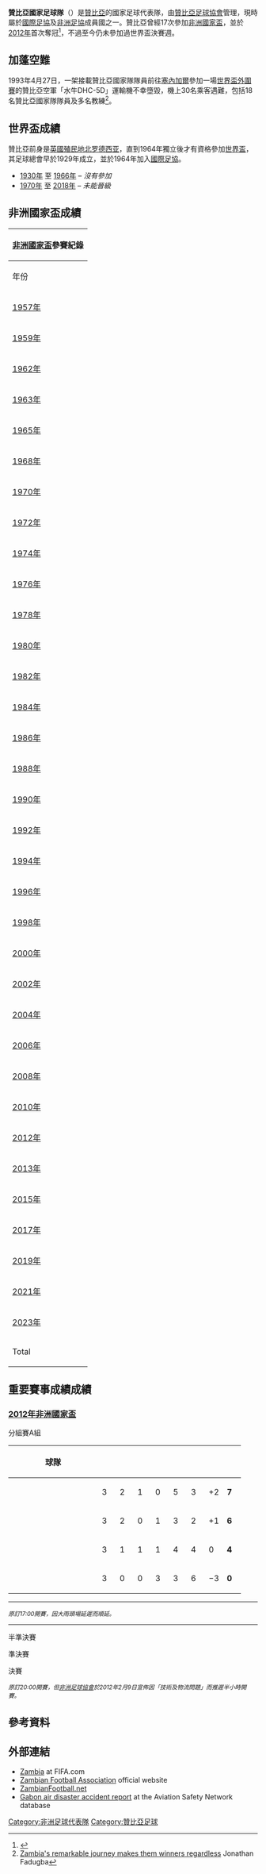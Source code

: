 {{noteTA
|T=zh:赞比亚国家足球队;zh-hans:赞比亚国家足球队;zh-hk:贊比亞國家足球隊;zh-tw:尚比亞國家足球隊;
|1=zh:赞比亚;zh-hans:赞比亚;zh-hk:贊比亞;zh-tw:尚比亞;
}}
{{Infobox National football team 
| Name               = 贊比亞
| Badge              = Fed zambie.svg
| Nickname           = Chipolopolo<br />(The Copper Bullets) 
| Association        = [[贊比亞足球協會|贊比亞足球協會]] 
| Sub-confederation  = [[南非洲足球協會議會|南非洲足球協會議會 (COSAFA)]] <br /> (Southern Africa)
| Confederation      = [[非洲足球協會|非洲足球協會]] 
| Coach              = [[阿廖沙·阿萨诺维奇|阿廖沙·阿萨诺维奇]]
| Captain            = {{link-en|甘迺迪·姆韋內|Kennedy Mweene}}
| Most caps          = {{link-en|甘迺迪·姆韋內|Kennedy Mweene}} (121)
| Top scorer         = {{link-en|戈弗雷·奇塔盧|Godfrey Chitalu}} (79)
| Home Stadium       = {{link-en|利維姆瓦納瓦薩體育場|Levy Mwanawasa Stadium}}
| FIFA Trigramme     = ZAM
| FIFA Rank         = {{FIFA World Rankings|ZAM}}
| FIFA max           = 15 
| FIFA max date      = 1996年2月至3月、1996年8月 
| FIFA min           = 102
| FIFA min date      = 2011年2月 
| Elo Rank          = {{World Football Elo Ratings|Zambia}}
| Elo max            = 27 
| Elo max date       = 1994年4月 
| Elo min            = 106 
| Elo min date       = 2009年10月 

| pattern_la1 = _zambia1617h
| pattern_b1  = _zambia1617h
| pattern_ra1 = _zambia1617h
| pattern_sh1 = _zambia1617h
| pattern_so1 = 
| leftarm1    = 088754
| body1       = 088754
| rightarm1   = 088754
| shorts1     = 088754
| socks1      = 008000

| pattern_la2 = _lorient1718h
| pattern_b2  = _lorient1718h
| pattern_ra2 = _lorient1718h
| pattern_sh2 = _lorient1718h
| pattern_so2 = 
| leftarm2    = FF6600
| body2       = FFA500
| rightarm2   = FF6600
| shorts2     = 000000
| socks2      = FF6600

| pattern_la3 = _zambia1617a
| pattern_b3  = _zambia1617a
| pattern_ra3 = _zambia1617a
| pattern_sh3 = _oma15a
| pattern_so3 = 
| leftarm3    = FFA500
| body3       = FFA500
| rightarm3   = FFA500
| shorts3     = 
| socks3      = FFFFFF

| First game         = {{nowrap begin}} {{fb|Southern Rhodesia}} 0–4 北羅德西亞 {{flagicon|Northern Rhodesia}} <br> ([[南羅德西亞|南羅德西亞]]；1946年) 
| Largest win        = {{flagicon|ZAM|1964}} 贊比亞 9–0 {{fb-rt|KEN}} <br> ([[马拉维|马拉维]][[利隆圭|利隆圭]]；1978年11月13日) 
| Largest loss       = {{fb|COD|1966}} 10–1 贊比亞 {{flagicon|ZAM|1964}} <br> ([[刚果民主共和国|刚果]][[金夏沙|金夏沙]]；1969年11月22日) <br> {{fb|BEL}} 9–0 贊比亞 {{flagicon|ZAM|1964}} <br> ([[比利時|比利時]][[布魯塞爾|布魯塞爾]]；1994年6月3日)
| World cup apps     = 
| World cup first    =  
| World cup best     = 
| Regional name      = [[非洲國家盃|非洲國家盃]] 
| Regional cup apps  = 17次 
| Regional cup first = [[1974年非洲國家盃|1974年]] 
| Regional cup best  = 冠軍，[[2012年非洲國家盃|2012年]]
}}

'''贊比亞國家足球隊'''（{{lang-en|'''Zambia national football team'''}}）是[[贊比亞|贊比亞]]的國家足球代表隊，由[[贊比亞足球協會|贊比亞足球協會]]管理，現時屬於[[國際足協|國際足協]]及[[非洲足協|非洲足協]]成員國之一。贊比亞曾經17次參加[[非洲國家盃|非洲國家盃]]，並於[[2012年非洲國家盃|2012年]]首次奪冠<ref>{{cite news |language=en |url=http://www.bbc.co.uk/sport/0/football/16999874 |title=Africa Cup of Nations: Zambia win dramatic shoot-out |publisher=''[[BBC_Sport|BBC Sport]]'' |date=2012-02-12 |accessdate=2012-02-13 |archive-date=2016-01-18 |archive-url=https://web.archive.org/web/20160118132209/http://www.bbc.co.uk/sport/0/football/16999874 |dead-url=no }}</ref>，不過至今仍未參加過世界盃決賽週。

== 加蓬空難 ==
{{main|1993年加彭空難}}
1993年4月27日，一架接載贊比亞國家隊隊員前往[[塞內加爾|塞內加爾]]參加一場[[1994年世界盃足球賽|世界盃外圍賽]]的贊比亞空軍「水牛DHC-5D」運輸機不幸墮毀，機上30名乘客遇難，包括18名贊比亞國家隊隊員及多名教練<ref>[http://fourfourtwo.com/blogs/africacupofnations2012/archive/2012/02/12/zambia-s-remarkable-journey-makes-them-winners-regardless.aspx Zambia's remarkable journey makes them winners regardless] {{Wayback|url=http://fourfourtwo.com/blogs/africacupofnations2012/archive/2012/02/12/zambia-s-remarkable-journey-makes-them-winners-regardless.aspx |date=20120628045205 }} Jonathan Fadugba</ref>。

== 世界盃成績 ==
贊比亞前身是[[英國|英國]][[殖民地|殖民地]][[北罗德西亚|北罗德西亚]]，直到1964年獨立後才有資格參加[[世界盃足球賽|世界盃]]，其足球總會早於1929年成立，並於1964年加入[[國際足協|國際足協]]。

*[[1930年世界盃足球賽|1930年]] 至 [[1966年世界盃足球賽|1966年]] – ''沒有參加''
*[[1970年世界盃足球賽|1970年]] 至 [[2018年世界盃足球賽|2018年]] – ''未能晉級''

== 非洲國家盃成績 ==
{| class="wikitable" style="text-align: center;"
!colspan=9|[[非洲國家盃|非洲國家盃]]參賽紀錄
|-
!年份
!最終成績
!總排名
!場數
!勝
!和*
!負
!入球
!失球
|-
|{{flagicon|Sudan|1956}} [[1957年非洲國家盃|1957年]]||colspan=8 rowspan=4|''不屬於[[非洲足球協會|非洲足球協會]]的一部分''
|-
|{{flagicon|Egypt}} [[1959年非洲國家盃|1959年]]
|-
|{{flagicon|Ethiopia|1897}} [[1962年非洲國家盃|1962年]]
|-
|{{flagicon|Ghana}} [[1963年非洲國家盃|1963年]]
|-
|{{flagicon|Tunisia}} [[1965年非洲國家盃|1965年]]||colspan=8 rowspan=2|''沒有參與''
|-
|{{flagicon|Ethiopia|1897}} [[1968年非洲國家盃|1968年]]
|-
|{{flagicon|Sudan|1956}} [[1970年非洲國家盃|1970年]]||colspan=8 rowspan=2|''外圍賽出局''
|-
|{{flagicon|Cameroon|1961}} [[1972年非洲國家盃|1972年]]
|- bgcolor="silver"
|{{flagicon|Egypt|1972}} [[1974年非洲國家盃|1974年]]||亞軍||2/8||5||3||0||2||9||7
|- 
|{{flagicon|Ethiopia|1975}} [[1976年非洲國家盃|1976年]]||colspan=8|''外圍賽出局''
|-
|{{flagicon|Ghana}} [[1978年非洲國家盃|1978年]]||小組賽||5/8||3||1||1||1||3||2
|- 
|{{flagicon|Nigeria}} [[1980年非洲國家盃|1980年]]||colspan=8|''外圍賽出局''
|- bgcolor="#cc9966"
|{{flagicon|Libya|1977}} [[1982年非洲國家盃|1982年]]||季軍||3/8||5||3||0||2||7||3
|- 
|{{flagicon|Ivory Coast}} [[1984年非洲國家盃|1984年]]||colspan=8|''外圍賽出局''
|- 
|{{flagicon|Egypt}} [[1986年非洲國家盃|1986年]]||小組賽||7/8||3||0||1||2||2||4
|- 
|{{flagicon|Morocco}} [[1988年非洲國家盃|1988年]]||colspan=8|''退出''
|- bgcolor="#cc9966"
|{{flagicon|Algeria}} [[1990年非洲國家盃|1990年]]||季軍||3/8||5||3||1||1||3||2
|-
|{{flagicon|Senegal}} [[1992年非洲國家盃|1992年]]||八強||7/12||3||1||0||2||1||2
|- bgcolor="silver"
|{{flagicon|Tunisia}} [[1994年非洲國家盃|1994年]]||亞軍||2/12||5||3||1||1||7||2
|- bgcolor="#cc9966"
|{{flagicon|South Africa}} [[1996年非洲國家盃|1996年]]||季軍||3/16||6||4||1||1||15||6
|-
|{{flagicon|Burkina Faso}} [[1998年非洲國家盃|1998年]]||小組賽||10/16||3||1||1||1||4||6
|-
|{{flagicon|Ghana}} {{flagicon|Nigeria}} [[2000年非洲國家盃|2000年]]||小組賽||13/16||3||0||2||1||3||5
|- 
|{{flagicon|Mali}} [[2002年非洲國家盃|2002年]]||小組賽||14/16||3||0||1||2||1||3
|- 
|{{flagicon|Tunisia}} [[2004年非洲國家盃|2004年]]||colspan=8|''外圍賽出局''
|-
|{{flagicon|Egypt}} [[2006年非洲國家盃|2006年]]||小組賽||11/16||3||1||0||2||3||6
|-
|{{flagicon|Ghana}} [[2008年非洲國家盃|2008年]]||小組賽||9/16||3||1||1||1||5||6
|- 
|{{flagicon|Angola}} [[2010年非洲國家盃|2010年]]||八強||7/16||4||1||1||2||5||5
|- bgcolor=gold
|{{flagicon|Gabon}}{{flagicon|Equatorial Guinea}} [[2012年非洲國家盃|2012年]]||'''冠軍'''||'''1/16'''||'''6'''||'''5'''||'''1'''||'''0'''||'''9'''||'''3'''
|-
|{{flagicon|South Africa}} [[2013年非洲國家盃|2013年]]||小組賽||12/16||3||0||3||0||2||2
|-
|{{flagicon|Equatorial Guinea}} [[2015年非洲國家盃|2015年]]||小組賽||13/16||3||0||2||1||2||3
|-
|{{flagicon|Gabon}} [[2017年非洲國家盃|2017年]]||colspan=8 rowspan=2|''外圍賽出局''
|- 
|{{flagicon|Egypt}} [[2019年非洲國家盃|2019年]]
|-
|{{flagicon|Cameroon}} [[2021年非洲國家盃|2021年]]||待定||-||-||-||-||-||-||-
|-
|{{flagicon|Ivory Coast}} [[2023年非洲國家盃|2023年]]||待定||-||-||-||-||-||-||-
|-
!Total||'''1次冠軍'''||17/32||66||27||17||22||81||67
|}

== 重要賽事成績成績 ==
===[[2012年非洲國家盃|2012年非洲國家盃]]===
;分組賽A組
{| class=wikitable style="text-align:center"
|-
!width="165"|球隊 
!width="20"|{{Tooltip| 賽 | Played}}
!width="20"|{{Tooltip| 勝 | Won}}
!width="20"|{{Tooltip| 和 | Drawn}}
!width="20"|{{Tooltip| 負 | Lost}}
!width="20"|{{Tooltip| 入 | Goals for}}
!width="20"|{{Tooltip| 失 | Goals against}}
!width="20"|{{Tooltip| 差 | Goal difference}}
!width="20"|{{Tooltip| 分 | Points}}
|- bgcolor=#ccffcc
|align=left|{{fb|ZAM}}
|3||2||1||0||5||3||+2||'''7'''
|- bgcolor=#ccffcc 
|align=left|{{fb|EQG}} 
|3||2||0||1||3||2||+1||'''6'''
|- 
|align=left|{{fb|LBY}}
|3||1||1||1||4||4||0||'''4'''
|- 
|align=left|{{fb|SEN}}
|3||0||0||3||3||6||−3||'''0'''
|}

{{Football box
|date = 2012年1月21日
|time = 22:00
|team1 = {{fb-rt|SEN}}
|score = 1 – 2
|report = [http://www.cafonline.com/competition/african-cup-of-nations_2012/match1471/live/overview 報告]
|team2 = {{fb|ZAM}}
|goals1 = {{link-en|達米·恩多耶|Dame N'Doye}} {{goal|74}}
|goals2 = {{link-en|伊曼紐爾·馬尤卡|Emmanuel Mayuka}} {{goal|12}}<br />{{link-en|蘭福德·卡拉巴|Rainford Kalaba}} {{goal|20}}
|stadium = [[巴塔_(赤道几内亚)|巴塔]]，[[巴塔體育場|巴塔體育場]]
|attendance = 17,500
|referee = {{link-en|內特·阿利歐姆|Neant Alioum}} ([[喀麥隆足球協會|喀麥隆]])
}}
----
{{Football box
|date = 2012年1月25日
|time = 18:15
|team1 = {{fb-rt|LBY}}
|score = 2 – 2
|report = [http://www.cafonline.com/competition/african-cup-of-nations_2012/match1478/live/overview 報告]
|team2 = {{fb|ZAM}}
|goals1 = {{link-en|艾哈邁德·薩阿德·奧斯曼|Ahmed Saad Osman}} {{goal|5||47}}
|goals2 = {{link-en|伊曼紐爾·馬尤卡|Emmanuel Mayuka}} {{goal|29}} <br /> [[克里斯托弗·卡通戈|C.卡通戈]] {{goal|54}}
|stadium = [[巴塔_(赤道几内亚)|巴塔]]，[[巴塔體育場|巴塔體育場]]
|attendance = 1,500
|referee = {{link-en|科曼·庫利巴里|Koman Coulibaly}} ([[馬里足球協會|馬里]])
}}
<small>''原訂17:00開賽，因大雨頭場延遲而順延。''</small>
----
{{Football box
|date = 2012年1月29日
|time = 19:00
|team1 = {{fb-rt|EQG}}
|score = 0 – 1
|report = [http://www.cafonline.com/competition/african-cup-of-nations_2012/match1486/live/overview 報告]
|team2 = {{fb|ZAM}}
|goals1 = 
|goals2 = [[克里斯托弗·卡通戈|C.卡通戈]] {{goal|68}}
|stadium = [[馬拉博|馬拉博]]，{{link-en|馬拉博新埃斯塔迪奧體育場|Nuevo Estadio de Malabo}}
|attendance = 44,000
|referee = {{link-en|穆罕默德·貝努札|Mohamed Benouza}} ([[阿尔及利亚足球协会|阿爾及利亞]])
}}

;半準決賽
{{Football box
|date = 2012年2月4日
|time = 17:00
|team1 = {{fb-rt|ZAM}} 
|score = 3 – 0
|report = [http://www.cafonline.com/competition/african-cup-of-nations_2012/match1494/live/overview 報告]
|team2 = {{fb|SUD}}
|goals1 = {{link-en|斯托希拉·桑祖|Stophira Sunzu}} {{goal|15}}<br />[[克里斯托弗·卡通戈|C.卡通戈]] {{goal|66}}<br />[[詹姆斯·查曼加|查曼加]] {{goal|86}}
|goals2 = 
|stadium = [[巴塔_(赤道几内亚)|巴塔]]，[[巴塔體育場|巴塔體育場]]
|attendance = 200
|referee = {{link-en|巴卡里·加薩馬|Bakary Gassama}} ([[岡比亞足球協會|岡比亞]])
}}

;準決賽
{{Football box
|date = 2012年2月8日
|time = 17:00
|team1 = {{fb-rt|ZAM}}
|score = 1 – 0
|report = [http://www.bbc.co.uk/sport/0/football/16933389 報告]
|team2 = {{fb|GHA}}
|goals1 = {{link-en|伊曼紐爾·馬尤卡|Emmanuel Mayuka}} {{goal|78}}
|goals2 = 
|stadium = [[巴塔_(赤道几内亚)|巴塔]]，[[巴塔體育場|巴塔體育場]]
|attendance = 12,000
|referee = {{link-en|穆罕默德·貝努札|Mohamed Benouza}} ([[阿尔及利亚足球协会|阿爾及利亞]])
}}

;決賽
{{Football box
|date = 2012年2月12日
|time = 20:30
|team1 = {{fb-rt|ZAM}}
|score = 0 – 0<br />([[加時賽|aet]])
|report = [http://www.bbc.co.uk/sport/0/football/16999874 報告]
|team2 = {{fb|CIV}}
|goals1 = 
|goals2 = 
|stadium = [[利伯维尔|利伯维尔]]，{{link-en|斯塔德·德昂貢傑體育場|Stade d'Angondjé}}
|attendance = 40,000
|referee = {{link-en|巴達拉·迪亞塔|Badara Diatta}} ([[塞內加爾足球協會|塞內加爾]])
}}
{{penshootoutbox
|penalties1= [[克里斯托弗·卡通戈|C.卡通戈]] {{pengoal}}<br />{{link-en|伊曼紐爾·馬尤卡|Emmanuel Mayuka}} {{pengoal}}<br />{{link-en|艾薩·尚薩|Isaac Chansa}} {{pengoal}}<br />{{link-en|菲力克斯·卡通戈|Felix Katongo}} {{pengoal}}<br />{{link-en|甘迺迪·姆韋內|Kennedy Mweene}} {{pengoal}}<br />{{link-en|南森·辛卡拉|Nathan Sinkala}} {{pengoal}}<br />{{link-en|奇桑巴·隆古|Chisamba Lungu}} {{pengoal}}<br />{{link-en|蘭福德·卡拉巴|Rainford Kalaba}} {{penmiss}}<br />{{link-en|斯托希拉·桑祖|Stophira Sunzu}} {{pengoal}}
|penaltyscore= 8 – 7
|penalties2= {{pengoal}} [[谢克·伊斯梅尔·蒂奥特|-{zh-hans:蒂奥特; zh-hk:迪奧特;}-]]<br />{{pengoal}} {{link-en|威爾弗里德·博尼|Wilfried Bony}}<br />{{pengoal}} {{link-en|索爾·班巴|Sol Bamba}}<br />{{pengoal}} [[麥斯·格拉度|格拉度]]<br />{{pengoal}} [[迪迪埃·德罗巴|-{zh-hans:迪迪埃·德罗巴; zh-hk:杜奧巴;}-]]<br />{{pengoal}} {{link-en|西亞卡·蒂內|Siaka Tiéné}}<br />{{pengoal}} {{link-en|迪迪埃·亞·科南|Didier Ya Konan}}<br />{{penmiss}} [[科洛·图雷|K.-{zh-hans:图雷; zh-hk:托尼;}-]]<br />{{penmiss}} [[热尔维尼奥|-{zh-hans:热尔维尼奥; zh-hk:謝雲奴;}-]]
}}
<small>''原訂20:00開賽，但[[非洲足球協會|非洲足球協會]]於2012年2月9日宣佈因「技術及物流問題」而推遲半小時開賽。''</small>

==參考資料==
{{reflist}}

==外部連結==
*[http://www.fifa.com/associations/association=zam/index.html Zambia] {{Wayback|url=http://www.fifa.com/associations/association=zam/index.html |date=20130118002323 }} at FIFA.com
*[https://139.59.98.199/m/register.phphttp://www.fazfootball.com/ Zambian Football Association] official website
*[http://www.zambianfootball.net/ ZambianFootball.net] {{Wayback|url=http://www.zambianfootball.net/ |date=20080805203908 }}
*[http://aviation-safety.net/database/record.php?id=19930427-2&lang=en Gabon air disaster accident report] {{Wayback|url=http://aviation-safety.net/database/record.php?id=19930427-2&lang=en |date=20121022152843 }} at the Aviation Safety Network database

{{CAF teams}}
{{國際足球}}

[[Category:非洲足球代表隊|Category:非洲足球代表隊]]
[[Category:贊比亞足球|Category:贊比亞足球]]